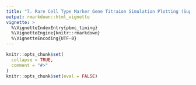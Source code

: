```yaml
---
title: "7. Rare Cell Type Marker Gene Titraion Simulation Plotting (Supplemental Figures S10)"
output: rmarkdown::html_vignette
vignette: >
  %\VignetteIndexEntry{pbmc_timing}
  %\VignetteEngine{knitr::rmarkdown}
  %\VignetteEncoding{UTF-8}
---
```



```r
knitr::opts_chunk$set(
  collapse = TRUE,
  comment = "#>"
)
knitr::opts_chunk$set(eval = FALSE)
```


```r

```

